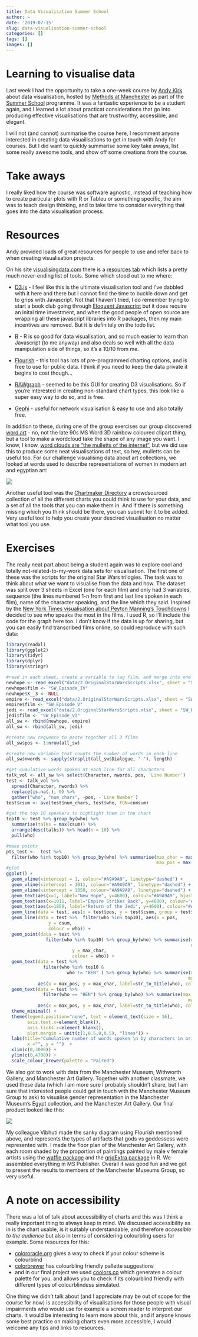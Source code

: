 ```yaml
---
title: Data Visualisation Summer School
author: ~
date: '2019-07-15'
slug: data-visualisation-summer-school
categories: []
tags: []
images: []
---
```


# Learning to visualise data

Last week I had the opportunity to take a one-week course by [Andy Kirk](https://www.visualisingdata.com/about/) about data visualisation, hosted by [Methods at Manchester](https://www.methods.manchester.ac.uk/) as part of the [Summer School](https://www.methods.manchester.ac.uk/connect/events/summer-school-2019/) programme. It was a fantastic experience to be a student again, and I learned a lot about practicat considerations that go into producing effective visualisations that are trustworthy, accessible, and elegant. 

I will not (and cannot) summarise the course here, I recomment anyone interested in creating data visuailisations to get in touch with Andy for courses. But I did want to quickly summarise some key take aways, list some really awesome tools, and show off some creations from the course. 

# Take aways

I really liked how the course was software agnostic, instead of teaching how to create particular plots with R or Tableu or something specific, the aim was to teach design thinking, and to take time to consider everything that goes into the data visualisation process. 


# Resources 

Andy provided loads of great resources for people to use and refer back to when creating visualisation projects. 

On his site [visualisingdata.com](https://www.visualisingdata.com/) there is a [resources tab](https://www.visualisingdata.com/resources/) which lists a pretty much never-ending list of tools. Some which stood out to me where: 

- [D3.js](https://d3js.org/) - I feel like this is the ultimate visualisation tool and I've dabbled with it here and there but I cannot find the time to buckle down and get to grips with Javascript. Not that I haven't tried, I do remember trying to start a book club going through [Eloquent Javascript](https://eloquentjavascript.net/) but it does require an inital time investment, and when the good people of open source are wrapping all these javascript libraries into R packages, then my main incentives are removed. But it is definitely on the todo list. 

- [R](https://www.r-project.org/) - R is so good for data visualisation, and so much easier to learn than Javascript (to me anyway) and also deals so well with all the data manipulation side of things, so it's a 10/10 from me.

- [Flourish](https://flourish.studio/pricing/) - this tool has lots of pre-programmed charting options, and is free to use for public data. I think if you need to keep the data private it begins to cost though...

- [RAWgraph](https://app.rawgraphs.io/) - seemed to be this GUI for creating D3 visualisations. So if you're interested in creating non-standard chart types, this look like a super easy way to do so, and is free. 

- [Gephi](https://gephi.org/) - useful for network visualisation & easy to use and also totally free.

In addition to these, during one of the group exercises our group discovered [word art](https://wordart.com/) - no, not the late 90s MS Word 3D rainbow coloured clipart thing, but a tool to make a wordcloud take the shape of any image you want. I know, I know, [word clouds are "the mulletts of the internet"](https://www.niemanlab.org/2011/10/word-clouds-considered-harmful/), but we did use this to produce some neat visualisations of text, so hey, mulletts can be useful too. For our challenge visualising data about art collections, we looked at words used to describe representations of women in modern art and egyptian art: 

![](img/wordcloud.png)

Another useful tool was the [Chartmaker Directory](https://chartmaker.visualisingdata.com/) a crowdsourced collection of all the different charts you could think to use for your data, and a set of all the tools that you can make them in. And if there is something missing which you think should be there, you can submit for it to be added. Very useful tool to help you create your descired visualisation no matter what tool you use. 

# Exercises

The really neat part about being a student again was to explore cool and totally not-related-to-my-work data sets for visualisation. The first one of these was the scripts for the original Star Wars trilogies. The task was to think about what we want to visualise from the data and how. The dataset was split over 3 sheets in Excel (one for each film) and only had 3 variables, sequence (the lines numbered 1-n from first and last line spoken in each film), name of the character speaking, and the line which they said. Inspired by the [New York Times visualisation about Peyton Manning's Touchdowns](https://www.nytimes.com/interactive/2014/10/19/upshot/peyton-manning-breaks-touchdown-passing-record.html) I decided to see who speaks the most in the films. I used R, so I'll include the code for the graph here too. I don't know if the data is up for sharing, but you can easily find transcribed films online, so could reproduce with such data: 

```r


library(readxl)
library(ggplot2)
library(tidyr)
library(dplyr)
library(stringr)

#read in each sheet, create a variable to tag film, and merge into one dataframe
newhope <- read_excel("data/2.OriginalStarWarsScripts.xlsx", sheet = "SW_EpisodeIV")
newhope$film <- "SW_Episode_IV"
newhope$X__3 <- NULL
empire <- read_excel("data/2.OriginalStarWarsScripts.xlsx", sheet = "SW_EpisodeV")
empire$film <- "SW_Episode_V"
jedi <- read_excel("data/2.OriginalStarWarsScripts.xlsx", sheet = "SW_EpisodeVI")
jedi$film <- "SW_Episode_VI"
all_sw <- rbind(newhope, empire)
all_sw <- rbind(all_sw, jedi)

#create new requence to paste together all 3 films
all_sw$pos <- 1:nrow(all_sw)

#create new variable that counts the number of words in each line
all_sw$nwords <- sapply(strsplit(all_sw$Dialogue, " "), length)

#get cumulative words spoken at each line for all characters
talk_vol <- all_sw %>% select(Character, nwords, pos, `Line Number`)
test <- talk_vol %>% 
  spread(Character, nwords) %>% 
  replace(is.na(.), 0) %>% 
  gather("who", "num_chars", -pos, -`Line Number`)
test$csum <- ave(test$num_chars, test$who, FUN=cumsum)

#get the top 10 speakers to highlight them in the chart
top10 <- test %>% group_by(who) %>% 
  summarise(talks = max(csum)) %>% 
  arrange(desc(talks)) %>% head(n = 10) %>% 
  pull(who)

#make points 
pts_test <-  test %>% 
  filter(who %in% top10) %>% group_by(who) %>% summarise(max_char = max(csum),
                                                         max_pos = max(pos))
#plot
ggplot() + 
  geom_vline(xintercept = 1, colour="#A9A9A9", linetype="dashed") + 
  geom_vline(xintercept = 1011, colour="#A9A9A9", linetype="dashed") + 
  geom_vline(xintercept = 1850, colour="#A9A9A9", linetype="dashed") + 
  geom_text(aes(x=1, label="New Hope", y=4600), colour="#A9A9A9", hjust = -0.1) +
  geom_text(aes(x=1011, label="Empire Strikes Back", y=4600), colour="#A9A9A9", hjust = -0.1) +
  geom_text(aes(x=1850, label="Return of the Jedi", y=4600), colour="#A9A9A9", hjust = -0.1) +
  geom_line(data = test, aes(x = test$pos, y = test$csum, group = test$who), alpha = .4) +
  geom_line(data = test %>%  filter(who %in% top10), aes(x = pos, 
                y = csum, 
                colour = who)) +
  geom_point(data = test %>% 
               filter(who %in% top10) %>% group_by(who) %>% summarise(max_char = max(csum),
                                                                      max_pos = max(pos)), aes(x = max_pos, 
                         y = max_char, 
                         colour = who)) + 
  geom_text(data = test %>% 
              filter(who %in% top10 &
                       who != "BEN" ) %>% group_by(who) %>% summarise(max_char = max(csum),
                                                                     max_pos = max(pos)),
            aes(x = max_pos, y = max_char, label=str_to_title(who), colour = who),hjust= -0.1, vjust=0.5, size = 4.5) + 
  geom_text(data = test %>% 
              filter(who == "BEN") %>% group_by(who) %>% summarise(max_char = max(csum),
                                                                     max_pos = max(pos)),
            aes(x = max_pos, y = max_char, label=str_to_title(who), colour = who),hjust= -0.1, vjust= 0, size = 4.5) + 
  theme_minimal() + 
  theme(legend.position="none", text = element_text(size = 16), 
        axis.text.x=element_blank(),
        axis.ticks.x=element_blank(), 
        plot.margin = unit(c(1,0.5,0,0.5), "lines")) +
  labs(title="Cumulative number of words spoken \n by characters in original Star Wars trilogy",
        x ="", y = "")  + 
  xlim(c(0,3000)) +
  ylim(c(0,4700)) + 
  scale_colour_brewer(palette = "Paired")


```


We also got to work with data from the Manchester Museum, Withworth Gallery, and Manchester Art Gallery. Together with another classmate, we used these data (which I am more sure I probably shouldn't share, but I am sure that interested people could get in touch with the Manchester Museum Group to ask) to visualise gender representation in the Manchester Museum's Egypt collection, and the Manchester Art Gallery. Our final product looked like this: 


![](img/Reka_Vibhuti.png)


My colleague Vibhuti made the sanky diagram using Flourish mentioned above, and represents the types of artifacts that gods vs goddessess were represented with. I made the floor plan of the Manchester Art Gallery, with each room shaded by the proportion of paintings painted by male v female artists using the [waffle package](https://cran.r-project.org/web/packages/waffle/waffle.pdf) and the [gridExtra package](https://cran.r-project.org/web/packages/gridExtra/gridExtra.pdf) in R. We assembled everything in MS Publisher. Overall it was good fun and we got to present the results to members of the Manchester Museums Group, so very useful.  

# A note on accessibility

There was a lot of talk about accessibility of charts and this was I think a really important thing to always keep in mind. We discussed accessibility as in is the chart usable, is it suitably understandable, and therefore *accessible to the audience* but also in terms of considering colourbling users for example. Some resources for this: 

- [colororacle.org](http://colororacle.org/) gives a way to check if your colour scheme is colourblind
- [colorbrewer](http://colorbrewer2.org) has colourbling friendly pallette suggestions
- and in our final project we used [coolors.co](https://coolors.co/) which generates a colour palette for you, and allows you to check if its colourblind friendly with different types of colourblindess simulated. 

One thing we didn't talk about (and I appreciate may be out of scope for the course for now) is accessibility of visualisations for those people with visual impairments who would use for example a screen reader to interpret our charts. It would be interesting to learn more about this, and if anyone knows some best practice on making charts even more accessible, I would welcome any tips and links to resources. 
